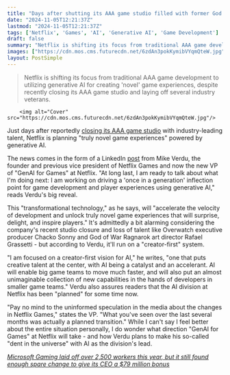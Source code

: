 ```yaml
---
title: "Days after shutting its AAA game studio filled with former God of War and Overwatch talent, Netflix announces a 'new initiative' powered by AI"
date: "2024-11-05T12:21:37Z"
lastmod: "2024-11-05T12:21:37Z"
tags: ['Netflix', 'Games', 'AI', 'Generative AI', 'Game Development']
draft: false
summary: "Netflix is shifting its focus from traditional AAA game development to utilizing generative AI for creating 'novel' game experiences, despite recently closing its AAA game studio and laying off several industry veterans."
images: ["https://cdn.mos.cms.futurecdn.net/6zdAn3pokKymibVYqmQteW.jpg"]
layout: PostSimple
---
```

> Netflix is shifting its focus from traditional AAA game development to utilizing generative AI for creating 'novel' game experiences, despite recently closing its AAA game studio and laying off several industry veterans.


        <img alt="Cover" src="https://cdn.mos.cms.futurecdn.net/6zdAn3pokKymibVYqmQteW.jpg"/>
        
Just days after reportedly [<u>closing its AAA game studio</u>](https://www.gamesradar.com/games/god-of-war/netflix-reportedly-shutters-its-aaa-game-studio-dismantling-a-team-of-former-god-of-war-overwatch-halo-and-gears-of-war-devs/) with industry-leading talent, Netflix is planning "truly novel game experiences" powered by generative AI.

The news comes in the form of a LinkedIn [<u>post</u>](https://www.linkedin.com/feed/update/urn:li:activity:7259029850827423744/) from Mike Verdu, the founder and previous vice president of Netflix Games and now the new VP of "GenAI for Games" at Netflix. "At long last, I am ready to talk about what I'm doing next: I am working on driving a 'once in a generation' inflection point for game development and player experiences using generative AI," reads Verdu's big reveal.

This "transformational technology," as he says, will "accelerate the velocity of development and unlock truly novel game experiences that will surprise, delight, and inspire players." It's admittedly a bit alarming considering the company's recent studio closure and loss of talent like Overwatch executive producer Chacko Sonny and God of War Ragnarok art director Rafael Grassetti - but according to Verdu, it'll run on a "creator-first" system.

"I am focused on a creator-first vision for AI," he writes, "one that puts creative talent at the center, with AI being a catalyst and an accelerant. AI will enable big game teams to move much faster, and will also put an almost unimaginable collection of new capabilities in the hands of developers in smaller game teams." Verdu also assures readers that the AI division at Netflix has been "planned" for some time now.

"Pay no mind to the uninformed speculation in the media about the changes in Netflix Games," states the VP. "What you've seen over the last several months was actually a planned transition." While I can't say I feel better about the entire situation personally, I do wonder what direction "GenAI for Games" at Netflix will take - and how Verdu plans to make his so-called "dent in the universe" with AI as the division's lead.

[<u><em>Microsoft Gaming laid off over 2,500 workers this year, but it still found enough spare change to give its CEO a $79 million bonus</em></u>](https://www.gamesradar.com/games/microsoft-gaming-laid-off-over-2-500-workers-this-year-but-it-still-found-enough-spare-change-to-give-its-ceo-a-usd79-million-bonus/)
        